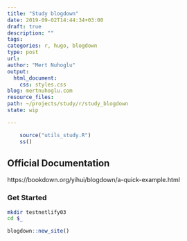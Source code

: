 ```yaml
---
title: "Study blogdown"
date: 2019-09-02T14:44:34+03:00 
draft: true
description: ""
tags:
categories: r, hugo, blogdown
type: post
url:
author: "Mert Nuhoglu"
output:
  html_document:
    css: styles.css
blog: mertnuhoglu.com
resource_files:
path: ~/projects/study/r/study_blogdown
state: wip

---
```


```r
    source("utils_study.R")
    ss()
```

## Official Documentation

https://bookdown.org/yihui/blogdown/a-quick-example.html

### Get Started

``` bash
mkdir testnetlify03
cd $_
``` 

``` r
blogdown::new_site()
``` 


